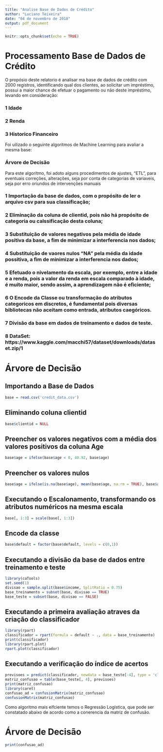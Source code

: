 ```yaml
---
title: "Analise Base de Dados de Crédito"
author: "Luciano Teixeira"
date: "04 de novembro de 2018"
output: pdf_document
---
```


```r
knitr::opts_chunk$set(echo = TRUE)
```

# Processamento Base de Dados de Crédito

O propósio deste relatorio é analisar ma base de dados de crédito com 2000 registros, identificando qual dos clientes, ao solicitar um impréstimo, possui a maior chance de efetuar o pagamento ou não deste impréstimo, levando em consideração:

### 1 Idade

### 2 Renda

### 3 Historico Financeiro


Foi uilizado o seguinte algoritmos de Machine Learning para avaliar a mesma base:

### Árvore de Decisão

Para este algorítmo, foi adoto alguns procedimentos de ajustes, "ETL", para eventuais correções, alterações, seja por conta de categorias de variaveis, seja por erro oriundos de intervenções manuais


### 1 Importação da base de dados, com o propósito de ler o arquivo csv para sua classificação;
### 2 Eliminação da coluna de clientid, pois não há propósito de categoria ou calssificação desta coluna;
### 3 Substituição de valores negativos pela média de idade positiva da base, a fim de minimizar a interferencia nos dados;
### 4 Substituição de vaores nulos "NA" pela média da idade possitiva, a fim de minimizar a interferencia nos dados;
### 5 Efetuado o nivelamento da escala, por exemplo, entre a idade e a renda, pois a valor da renda em escala comparado à idade, é muito maior, sendo        assim, a aprendizagem não é eficiente;
### 6 O Encode da Classe ou transformação do atributos categoricos em discretos, é fundamental pois diversas bibliotecas não aceitam como entrada,           atributos caegóricos.
### 7 Divisão da base em dados de treinamento e dados de teste.
### 8 DataSet: https://www.kaggle.com/macchi57/dataset/downloads/dataset.zip/1

# Árvore de Decisão

## Importando a Base de Dados
```r
base = read.csv('credit_data.csv')
```

## Eliminando coluna clientid
```r
base$clientid = NULL
```

## Preencher os valores negativos com a média dos valores positivos da coluna Age
```r
base$age = ifelse(base$age < 0, 40.92, base$age)
```

## Preencher os valores nulos
```r
base$age = ifelse(is.na(base$age), mean(base$age, na.rm = TRUE), base$age)
```

## Executando o Escalonamento, transformando os atributos numéricos na mesma escala
```r
base[, 1:3] = scale(base[, 1:3])
```

## Encode da classe
```r
base$default = factor(base$default, levels = c(0,1))
```

## Executando a divisão da base de dados entre treinamento e teste 
```r
library(caTools)
set.seed(1)
divisao = sample.split(base$income, SplitRatio = 0.75)
base_treinamento = subset(base, divisao == TRUE)
base_teste = subset(base, divisao == FALSE)
```

## Executando a primeira avaliação atraves da criação do classificador
```r
library(rpart)
classificador = rpart(formula = default ~ ., data = base_treinamento)
print(classificador)
library(rpart.plot)
rpart.plot(classificador)
```

## Executando a verificação do índice de acertos
```r
previsoes = predict(classificador, newdata = base_teste[-4], type = 'class')
matriz_confusao = table(base_teste[, 4], previsoes)
print(matriz_confusao)
library(caret)
confusao_ad = confusionMatrix(matriz_confusao)
confusionMatrix(matriz_confusao)
```

Como algoritmo mais eifciente temos o Regressão Logística, que pode ser constatado abaixo de acordo como a conerencia da matriz de confusão.

# Árvore de Decisão

```r
print(confusao_ad)
```

